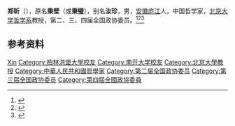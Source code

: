 '''郑昕'''（{{bd|1905年||1974年|}}），原名'''秉壁'''（或'''秉璧'''），别名'''汝珍'''，男，[[安徽|安徽]][[庐江|庐江]]人，中国哲学家，[[北京大学哲学系|北京大学哲学系]]教授，第二、三、四届全国政协委员。<ref>{{Cite book|title=历届全国政协委员人名辞典|author=|publisher=中国国际广播出版社|year=1996|isbn=9787507813746|location=北京|pages=286}}</ref><ref>{{Cite book|title=中华人民共和国职官志|author=何虎生, 李耀东, 向常福主编|publisher=中国社会出版社|year=2003|isbn=9787800883934|location=北京|pages=}}</ref><ref>{{Cite book|title=安徽人物大辞典|author=戎毓明主编; 王仪之, 方平, 叶洪渠等副主编|publisher=团结出版社|year=1992|isbn=|location=北京|pages=}}</ref>

== 参考资料 ==
{{reflist}}

{{中国人物小作品}}

{{Authority control}}
{{DEFAULTSORT:Zheng郑}}
[[Category:郑姓|Xin]]
[[Category:柏林洪堡大學校友|Category:柏林洪堡大學校友]]
[[Category:南开大学校友|Category:南开大学校友]]
[[Category:北京大學教授|Category:北京大學教授]]
[[Category:中華人民共和國哲學家|Category:中華人民共和國哲學家]]
[[Category:第二届全国政协委员|Category:第二届全国政协委员]]
[[Category:第三届全国政协委员|Category:第三届全国政协委员]]
[[Category:第四屆全國政協委員|Category:第四屆全國政協委員]]
